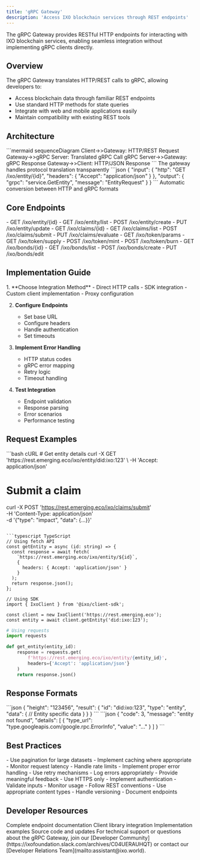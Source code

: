 ```yaml
---
title: 'gRPC Gateway'
description: 'Access IXO blockchain services through REST endpoints'
---
```


<Tip>
  The gRPC Gateway provides RESTful HTTP endpoints for interacting with IXO blockchain services, enabling seamless integration without implementing gRPC clients directly.
</Tip>

## Overview

The gRPC Gateway translates HTTP/REST calls to gRPC, allowing developers to:
- Access blockchain data through familiar REST endpoints
- Use standard HTTP methods for state queries
- Integrate with web and mobile applications easily
- Maintain compatibility with existing REST tools

## Architecture

<AccordionGroup>
  <Accordion title="Request Flow" icon="arrow-right-to-bracket">
    ```mermaid
    sequenceDiagram
      Client->>Gateway: HTTP/REST Request
      Gateway->>gRPC Server: Translated gRPC Call
      gRPC Server->>Gateway: gRPC Response
      Gateway->>Client: HTTP/JSON Response
    ```
    The gateway handles protocol translation transparently
  </Accordion>

  <Accordion title="Data Translation" icon="arrows-rotate">
    ```json
    {
      "input": {
        "http": "GET /ixo/entity/{id}",
        "headers": {
          "Accept": "application/json"
        }
      },
      "output": {
        "grpc": "service.GetEntity",
        "message": "EntityRequest"
      }
    }
    ```
    Automatic conversion between HTTP and gRPC formats
  </Accordion>
</AccordionGroup>

## Core Endpoints

<CardGroup>
  <Card title="Entity Operations" icon="id-card">
    - GET /ixo/entity/{id}
    - GET /ixo/entity/list
    - POST /ixo/entity/create
    - PUT /ixo/entity/update
  </Card>

  <Card title="Claims Management" icon="file-check">
    - GET /ixo/claims/{id}
    - GET /ixo/claims/list
    - POST /ixo/claims/submit
    - PUT /ixo/claims/evaluate
  </Card>

  <Card title="Token Operations" icon="coins">
    - GET /ixo/token/params
    - GET /ixo/token/supply
    - POST /ixo/token/mint
    - POST /ixo/token/burn
  </Card>

  <Card title="Bond Operations" icon="link">
    - GET /ixo/bonds/{id}
    - GET /ixo/bonds/list
    - POST /ixo/bonds/create
    - PUT /ixo/bonds/edit
  </Card>
</CardGroup>

## Implementation Guide

<Steps>
  1. **Choose Integration Method**
     - Direct HTTP calls
     - SDK integration
     - Custom client implementation
     - Proxy configuration

  2. **Configure Endpoints**
     - Set base URL
     - Configure headers
     - Handle authentication
     - Set timeouts

  3. **Implement Error Handling**
     - HTTP status codes
     - gRPC error mapping
     - Retry logic
     - Timeout handling

  4. **Test Integration**
     - Endpoint validation
     - Response parsing
     - Error scenarios
     - Performance testing
</Steps>

## Request Examples

<CodeGroup>
  ```bash cURL
  # Get entity details
  curl -X GET 'https://rest.emerging.eco/ixo/entity/did:ixo:123' \
    -H 'Accept: application/json'

  # Submit a claim
  curl -X POST 'https://rest.emerging.eco/ixo/claims/submit' \
    -H 'Content-Type: application/json' \
    -d '{"type": "impact", "data": {...}}'
  ```

  ```typescript TypeScript
  // Using fetch API
  const getEntity = async (id: string) => {
    const response = await fetch(
      `https://rest.emerging.eco/ixo/entity/${id}`,
      {
        headers: { Accept: 'application/json' }
      }
    );
    return response.json();
  };

  // Using SDK
  import { IxoClient } from '@ixo/client-sdk';
  
  const client = new IxoClient('https://rest.emerging.eco');
  const entity = await client.getEntity('did:ixo:123');
  ```

  ```python Python
  # Using requests
  import requests

  def get_entity(entity_id):
      response = requests.get(
          f'https://rest.emerging.eco/ixo/entity/{entity_id}',
          headers={'Accept': 'application/json'}
      )
      return response.json()
  ```
</CodeGroup>

## Response Formats

<AccordionGroup>
  <Accordion title="Success Response" icon="check">
    ```json
    {
      "height": "123456",
      "result": {
        "id": "did:ixo:123",
        "type": "entity",
        "data": {
          // Entity specific data
        }
      }
    }
    ```
  </Accordion>

  <Accordion title="Error Response" icon="xmark">
    ```json
    {
      "code": 3,
      "message": "entity not found",
      "details": [
        {
          "type_url": "type.googleapis.com/google.rpc.ErrorInfo",
          "value": "..."
        }
      ]
    }
    ```
  </Accordion>
</AccordionGroup>

## Best Practices

<CardGroup>
  <Card title="Performance" icon="gauge">
    - Use pagination for large datasets
    - Implement caching where appropriate
    - Monitor request latency
    - Handle rate limits
  </Card>

  <Card title="Error Handling" icon="triangle-exclamation">
    - Implement proper error handling
    - Use retry mechanisms
    - Log errors appropriately
    - Provide meaningful feedback
  </Card>

  <Card title="Security" icon="shield-check">
    - Use HTTPS only
    - Implement authentication
    - Validate inputs
    - Monitor usage
  </Card>

  <Card title="Integration" icon="plug">
    - Follow REST conventions
    - Use appropriate content types
    - Handle versioning
    - Document endpoints
  </Card>
</CardGroup>

## Developer Resources

<CardGroup>
  <Card title="API Reference" icon="book" href="/api-reference/grpc-gateway">
    Complete endpoint documentation
  </Card>
  
  <Card title="SDK Guide" icon="code" href="/spatial-web-stack/spatial-web-sdks">
    Client library integration
  </Card>
  
  <Card title="Examples" icon="lightbulb" href="/guides/dev/examples">
    Implementation examples
  </Card>
  
  <Card title="GitHub" icon="github" href="https://github.com/ixofoundation/ixo-blockchain">
    Source code and updates
  </Card>
</CardGroup>

<Tip>
  For technical support or questions about the gRPC Gateway, join our [Developer Community](https://ixofoundation.slack.com/archives/C04UERAUHQT) or contact our [Developer Relations Team](mailto:assistant@ixo.world).
</Tip>